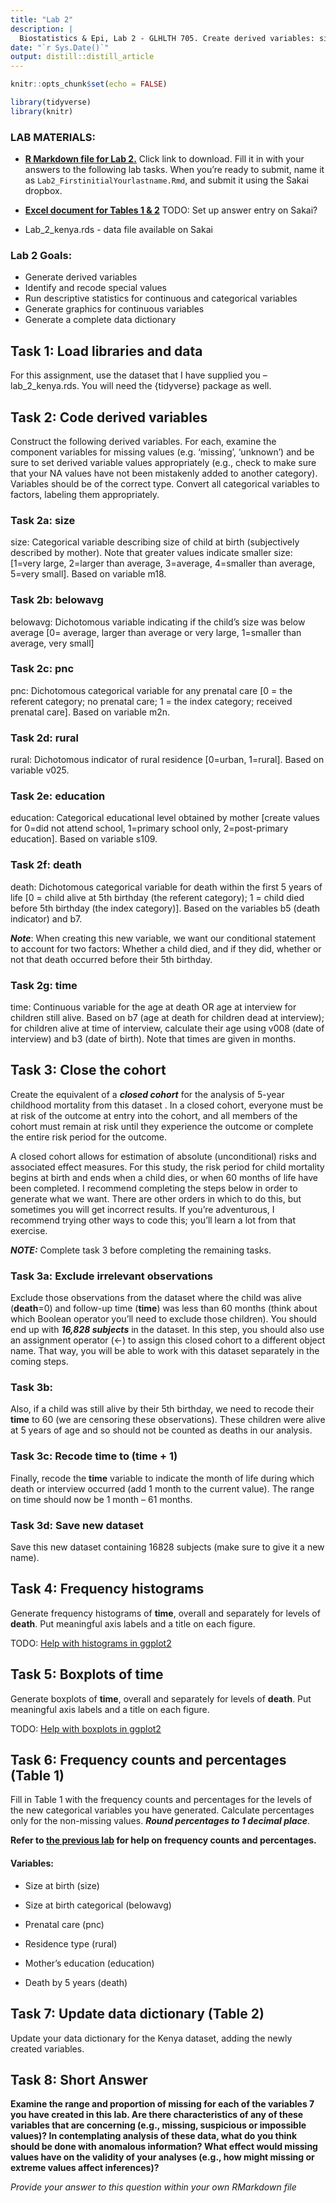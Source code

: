 ```yaml
---
title: "Lab 2"
description: |
  Biostatistics & Epi, Lab 2 - GLHLTH 705. Create derived variables: size, belowavg, pnc, rural, education, death, time. Close cohort. Frequency histograms, boxplots, frequency counts, and data dictionary.
date: "`r Sys.Date()`"
output: distill::distill_article
---
```


```r
knitr::opts_chunk$set(echo = FALSE)

library(tidyverse)
library(knitr)
```

### LAB MATERIALS: 

* [__R Markdown file for Lab 2.__](assignments/lab2_705_fall2021.Rmd)
Click link to download. Fill it in with your answers to the following lab tasks. When you're ready to submit, name it as `Lab2_FirstinitialYourlastname.Rmd`, and submit it using the Sakai dropbox.

* [__Excel document for Tables 1 & 2__](assignments/Lab2_Tables.xlsx)
TODO: Set up answer entry on Sakai?

* Lab_2_kenya.rds - data file available on Sakai

### Lab 2 Goals:

* Generate derived variables
* Identify and recode special values 
* Run descriptive statistics for continuous and categorical variables 
* Generate graphics for continuous variables 
* Generate a complete data dictionary

## Task 1: Load libraries and data

For this assignment, use the dataset that I have supplied you – lab_2_kenya.rds. You will need the {tidyverse} package as well.


## Task 2: Code derived variables

Construct the following derived variables.  For each, examine the component variables for missing values (e.g. ‘missing’, ‘unknown’) and be sure to set derived variable values appropriately (e.g., check to make sure that your NA values have not been mistakenly added to another category). Variables should be of the correct type. Convert all categorical variables to factors, labeling them appropriately.


### Task 2a: size 

size: Categorical variable describing size of child at birth (subjectively described by mother). Note that greater values indicate smaller size: [1=very large, 2=larger than average, 3=average, 4=smaller than average, 5=very small]. Based on variable m18.



### Task 2b: belowavg 

belowavg: Dichotomous variable indicating if the child’s size was below average [0= average, larger than average or very large, 1=smaller than average, very small]


### Task 2c: pnc 

pnc: Dichotomous categorical variable for any prenatal care [0 = the referent category; no prenatal care; 1 = the index category; received prenatal care]. Based on variable m2n.


### Task 2d: rural 

rural: Dichotomous indicator of rural residence [0=urban, 1=rural]. Based on variable v025.


### Task 2e: education 

education: Categorical educational level obtained by mother [create values for 0=did not attend school, 1=primary school only, 2=post-primary education]. Based on variable s109.



### Task 2f: death 

death: Dichotomous categorical variable for death within the first 5 years of life [0 = child alive at 5th birthday (the referent category); 1 = child died before 5th birthday (the index category)]. Based on the variables b5 (death indicator) and b7. 

__*Note*__: When creating this new variable, we want our conditional statement to account for two factors: Whether a child died, and if they did, whether or not that death occurred before their 5th birthday. 



### Task 2g: time 

time: Continuous variable for the age at death OR age at interview for children still alive. Based on b7 (age at death for children dead at interview); for children alive at time of interview, calculate their age using v008 (date of interview) and b3 (date of birth). Note that times are given in months.


## Task 3: Close the cohort

Create the equivalent of a __*closed cohort*__ for the analysis of 5-year childhood mortality from this dataset  . In a closed cohort, everyone must be at risk of the outcome at entry into the cohort, and all members of the cohort must remain at risk until they experience the outcome or complete the entire risk period for the outcome. 

A closed cohort allows for estimation of absolute (unconditional) risks and associated effect measures. For this study, the risk period for child mortality begins at birth and ends when a child dies, or when 60 months of life have been completed. I recommend completing the steps below in order to generate what we want. There are other orders in which to do this, but sometimes you will get incorrect results. If you’re adventurous, I recommend trying other ways to code this; you’ll learn a lot from that exercise.

*__NOTE:__* Complete task 3 before completing the remaining tasks.

### Task 3a: Exclude irrelevant observations

Exclude those observations from the dataset where the child was alive (__death__=0) and  follow-up time (__time__) was less than 60 months (think about which Boolean operator you’ll need to exclude those children). You should end up with __*16,828 subjects*__ in the dataset. In this step, you should also use an assignment operator (<-) to assign this closed cohort to a different object name. That way, you will be able to work with this dataset separately in the coming steps.


### Task 3b: 

Also, if a child was still alive by their 5th birthday, we need to recode their __time__ to 60 (we are censoring these observations). These children were alive at 5 years of age and so should not be counted as deaths in our analysis.  


### Task 3c: Recode time to (time + 1)

Finally, recode the __time__ variable to indicate the month of life during which death or interview occurred (add 1 month to the current value). The range on time should now be 1 month – 61 months. 


### Task 3d: Save new dataset

Save this new dataset containing 16828 subjects (make sure to give it a new name).


## Task 4: Frequency histograms

Generate frequency histograms of __time__, overall and separately for levels of __death__.  Put meaningful axis labels and a title on each figure.

TODO: [Help with histograms in ggplot2](TODO)

## Task 5: Boxplots of time

Generate boxplots of __time__, overall and separately for levels of __death__.  Put meaningful axis labels and a title on each figure.

TODO: [Help with boxplots in ggplot2](TODO)

## Task 6: Frequency counts and percentages (Table 1)

Fill in Table 1 with the frequency counts and percentages for the levels of the new categorical variables you have generated.  Calculate percentages only for the non-missing values.  __*Round percentages to 1 decimal place*__. 

__Refer to [the previous lab](https://dghi-biostat.github.io/biostatlab/lab_1.html#task-5-frequency-table-table-1) for help on frequency counts and percentages.__

#### Variables:

* Size at birth (size)

* Size at birth categorical (belowavg)

* Prenatal care (pnc)

* Residence type (rural)

* Mother's education (education)

* Death by 5 years (death)


## Task 7: Update data dictionary (Table 2)

Update your data dictionary for the Kenya dataset, adding the newly created variables.


## Task 8: Short Answer

__Examine the range and proportion of missing for each of the variables 7 you have created in this lab.  Are there characteristics of any of these variables that are concerning (e.g., missing, suspicious or impossible values)?  In contemplating analysis of these data, what do you think should be done with anomalous information?  What effect would missing values have on the validity of your analyses (e.g., how might missing or extreme values affect inferences)?__

*Provide your answer to this question within your own RMarkdown file*


